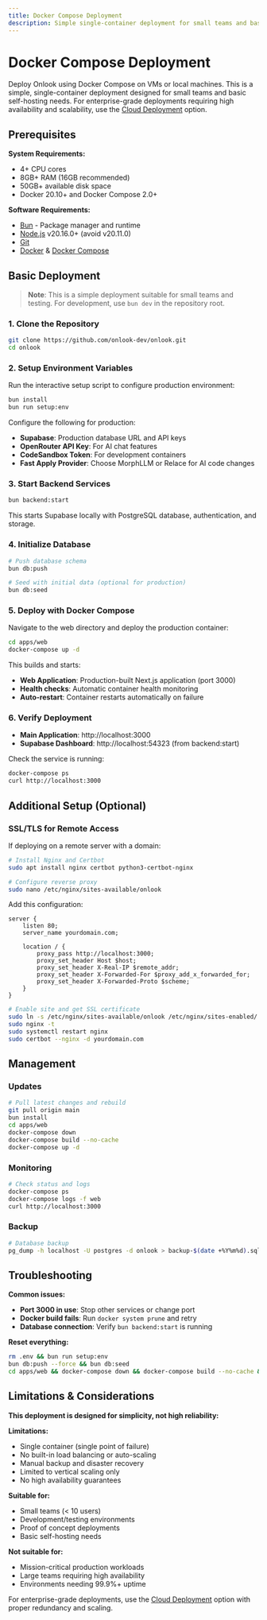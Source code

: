 ```yaml
---
title: Docker Compose Deployment
description: Simple single-container deployment for small teams and basic self-hosting
---
```


# Docker Compose Deployment

Deploy Onlook using Docker Compose on VMs or local machines. This is a simple, single-container deployment designed for small teams and basic self-hosting needs. For enterprise-grade deployments requiring high availability and scalability, use the [Cloud Deployment](/self-hosting/cloud-deployment) option.

## Prerequisites

**System Requirements:**
- 4+ CPU cores
- 8GB+ RAM (16GB recommended)
- 50GB+ available disk space
- Docker 20.10+ and Docker Compose 2.0+

**Software Requirements:**
- [Bun](https://bun.sh) - Package manager and runtime
- [Node.js](https://nodejs.org/en/download) v20.16.0+ (avoid v20.11.0)
- [Git](https://git-scm.com/downloads)
- [Docker](https://docs.docker.com/get-docker/) & [Docker Compose](https://docs.docker.com/compose/install/)

## Basic Deployment

> **Note**: This is a simple deployment suitable for small teams and testing. For development, use `bun dev` in the repository root.

### 1. Clone the Repository

```bash
git clone https://github.com/onlook-dev/onlook.git
cd onlook
```

### 2. Setup Environment Variables

Run the interactive setup script to configure production environment:

```bash
bun install
bun run setup:env
```

Configure the following for production:
- **Supabase**: Production database URL and API keys
- **OpenRouter API Key**: For AI chat features
- **CodeSandbox Token**: For development containers
- **Fast Apply Provider**: Choose MorphLLM or Relace for AI code changes

### 3. Start Backend Services

```bash
bun backend:start
```

This starts Supabase locally with PostgreSQL database, authentication, and storage.

### 4. Initialize Database

```bash
# Push database schema
bun db:push

# Seed with initial data (optional for production)
bun db:seed
```

### 5. Deploy with Docker Compose

Navigate to the web directory and deploy the production container:

```bash
cd apps/web
docker-compose up -d
```

This builds and starts:
- **Web Application**: Production-built Next.js application (port 3000)
- **Health checks**: Automatic container health monitoring
- **Auto-restart**: Container restarts automatically on failure

### 6. Verify Deployment

- **Main Application**: http://localhost:3000
- **Supabase Dashboard**: http://localhost:54323 (from backend:start)

Check the service is running:
```bash
docker-compose ps
curl http://localhost:3000
```

## Additional Setup (Optional)

### SSL/TLS for Remote Access

If deploying on a remote server with a domain:

```bash
# Install Nginx and Certbot
sudo apt install nginx certbot python3-certbot-nginx

# Configure reverse proxy
sudo nano /etc/nginx/sites-available/onlook
```

Add this configuration:
```nginx
server {
    listen 80;
    server_name yourdomain.com;
    
    location / {
        proxy_pass http://localhost:3000;
        proxy_set_header Host $host;
        proxy_set_header X-Real-IP $remote_addr;
        proxy_set_header X-Forwarded-For $proxy_add_x_forwarded_for;
        proxy_set_header X-Forwarded-Proto $scheme;
    }
}
```

```bash
# Enable site and get SSL certificate
sudo ln -s /etc/nginx/sites-available/onlook /etc/nginx/sites-enabled/
sudo nginx -t
sudo systemctl restart nginx
sudo certbot --nginx -d yourdomain.com
```

## Management

### Updates

```bash
# Pull latest changes and rebuild
git pull origin main
bun install
cd apps/web
docker-compose down
docker-compose build --no-cache
docker-compose up -d
```

### Monitoring

```bash
# Check status and logs
docker-compose ps
docker-compose logs -f web
curl http://localhost:3000
```

### Backup

```bash
# Database backup
pg_dump -h localhost -U postgres -d onlook > backup-$(date +%Y%m%d).sql
```

## Troubleshooting

**Common issues:**
- **Port 3000 in use**: Stop other services or change port
- **Docker build fails**: Run `docker system prune` and retry
- **Database connection**: Verify `bun backend:start` is running

**Reset everything:**
```bash
rm .env && bun run setup:env
bun db:push --force && bun db:seed
cd apps/web && docker-compose down && docker-compose build --no-cache && docker-compose up -d
```

## Limitations & Considerations

**This deployment is designed for simplicity, not high reliability:**

**Limitations:**
- Single container (single point of failure)
- No built-in load balancing or auto-scaling  
- Manual backup and disaster recovery
- Limited to vertical scaling only
- No high availability guarantees

**Suitable for:**
- Small teams (< 10 users)
- Development/testing environments
- Proof of concept deployments
- Basic self-hosting needs

**Not suitable for:**
- Mission-critical production workloads
- Large teams requiring high availability
- Environments needing 99.9%+ uptime

For enterprise-grade deployments, use the [Cloud Deployment](/self-hosting/cloud-deployment) option with proper redundancy and scaling.